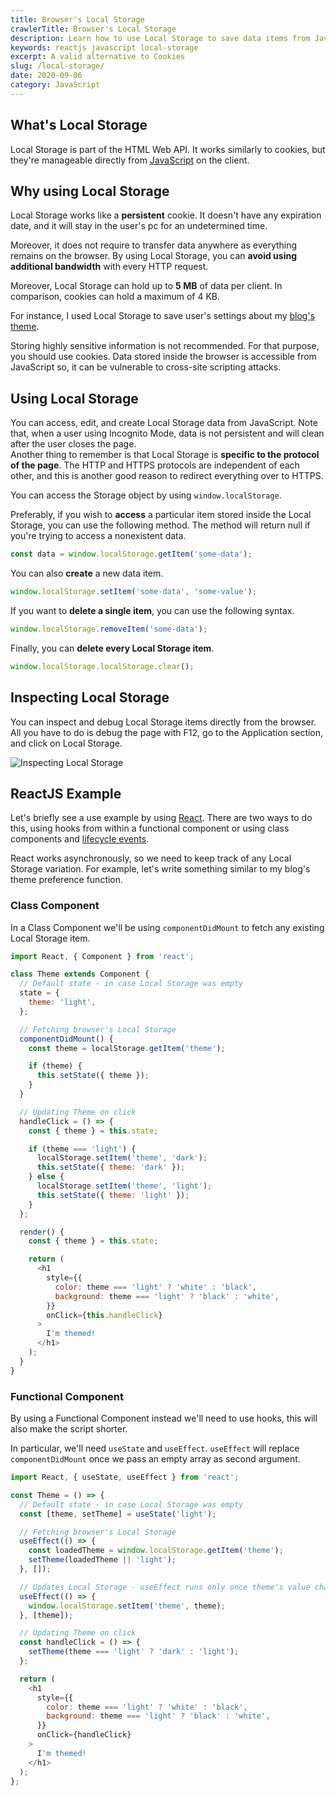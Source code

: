 ```yaml
---
title: Browser's Local Storage
crawlerTitle: Browser's Local Storage
description: Learn how to use Local Storage to save data items from JavaScript on the Browser. A quick alternative to Cookies to store data indefinitely.
keywords: reactjs javascript local-storage
excerpt: A valid alternative to Cookies
slug: /local-storage/
date: 2020-09-06
category: JavaScript
---
```


## What's Local Storage

Local Storage is part of the HTML Web API. It works similarly to cookies, but they're manageable directly from [JavaScript](/category/javascript/) on the client.

## Why using Local Storage

Local Storage works like a **persistent** cookie. It doesn't have any expiration date, and it will stay in the user's pc for an undetermined time.

Moreover, it does not require to transfer data anywhere as everything remains on the browser. By using Local Storage, you can **avoid using additional bandwidth** with every HTTP request.

Moreover, Local Storage can hold up to **5 MB** of data per client. In comparison, cookies can hold a maximum of 4 KB.

For instance, I used Local Storage to save user's settings about my [blog's theme](https://github.com/armanimichael/armanimichael-blog/blob/master/src/containers/Layout/Layout.tsx).

Storing highly sensitive information is not recommended. For that purpose, you should use cookies. Data stored inside the browser is accessible from JavaScript so, it can be vulnerable to cross-site scripting attacks.

## Using Local Storage

You can access, edit, and create Local Storage data from JavaScript. Note that, when a user using Incognito Mode, data is not persistent and will clean after the user closes the page. <br />
Another thing to remember is that Local Storage is **specific to the protocol of the page**. The HTTP and HTTPS protocols are independent of each other, and this is another good reason to redirect everything over to HTTPS.

You can access the Storage object by using `window.localStorage`.

Preferably, if you wish to **access** a particular item stored inside the Local Storage, you can use the following method. The method will return null if you're trying to access a nonexistent data.

```javascript
const data = window.localStorage.getItem('some-data');
```

You can also **create** a new data item.

```javascript
window.localStorage.setItem('some-data', 'some-value');
```

If you want to **delete a single item**, you can use the following syntax.

```javascript
window.localStorage.removeItem('some-data');
```

Finally, you can **delete every Local Storage item**.

```javascript
window.localStorage.localStorage.clear();
```

## Inspecting Local Storage

You can inspect and debug Local Storage items directly from the browser. All you have to do is debug the page with F12, go to the Application section, and click on Local Storage.

![Inspecting Local Storage](local-storage.PNG)

## ReactJS Example

Let's briefly see a use example by using [React](/category/react/). There are two ways to do this, using hooks from within a functional component or using class components and [lifecycle events](/reactjs-lifecycle-events/).

React works asynchronously, so we need to keep track of any Local Storage variation. For example, let's write something similar to my blog's theme preference function.

### Class Component

In a Class Component we'll be using `componentDidMount` to fetch any existing Local Storage item.

```javascript
import React, { Component } from 'react';

class Theme extends Component {
  // Default state - in case Local Storage was empty
  state = {
    theme: 'light',
  };

  // Fetching browser's Local Storage
  componentDidMount() {
    const theme = localStorage.getItem('theme');

    if (theme) {
      this.setState({ theme });
    }
  }

  // Updating Theme on click
  handleClick = () => {
    const { theme } = this.state;

    if (theme === 'light') {
      localStorage.setItem('theme', 'dark');
      this.setState({ theme: 'dark' });
    } else {
      localStorage.setItem('theme', 'light');
      this.setState({ theme: 'light' });
    }
  };

  render() {
    const { theme } = this.state;

    return (
      <h1
        style={{
          color: theme === 'light' ? 'white' : 'black',
          background: theme === 'light' ? 'black' : 'white',
        }}
        onClick={this.handleClick}
      >
        I'm themed!
      </h1>
    );
  }
}
```

### Functional Component

By using a Functional Component instead we'll need to use hooks, this will also make the script shorter.

In particular, we'll need `useState` and `useEffect`. `useEffect` will replace `componentDidMount` once we pass an empty array as second argument.

```javascript
import React, { useState, useEffect } from 'react';

const Theme = () => {
  // Default state - in case Local Storage was empty
  const [theme, setTheme] = useState('light');

  // Fetching browser's Local Storage
  useEffect(() => {
    const loadedTheme = window.localStorage.getItem('theme');
    setTheme(loadedTheme || 'light');
  }, []);

  // Updates Local Storage - useEffect runs only once theme's value changes
  useEffect(() => {
    window.localStorage.setItem('theme', theme);
  }, [theme]);

  // Updating Theme on click
  const handleClick = () => {
    setTheme(theme === 'light' ? 'dark' : 'light');
  };

  return (
    <h1
      style={{
        color: theme === 'light' ? 'white' : 'black',
        background: theme === 'light' ? 'black' : 'white',
      }}
      onClick={handleClick}
    >
      I'm themed!
    </h1>
  );
};
```

